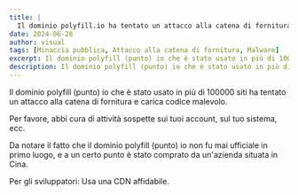 ```yaml
---
title: |
  Il dominio polyfill.io ha tentato un attacco alla catena di fornitura
date: 2024-06-28
author: visual
tags: [Minaccia pubblica, Attacco alla catena di fornitura, Malware]
excerpt: Il dominio polyfill (punto) io che è stato usato in più di 100000 siti ha tentato un attacco alla catena di fornitura.
description: Il dominio polyfill (punto) io che è stato usato in più di 100000 siti ha tentato un attacco alla catena di fornitura.
---
```



Il dominio polyfill (punto) io che è stato usato in più di 100000 siti ha tentato un attacco alla catena di fornitura e carica codice malevolo.

Per favore, abbi cura di attività sospette sui tuoi account, sul tuo sistema, ecc.

Da notare il fatto che il dominio polyfill (punto) io non fu mai ufficiale in primo luogo, e a un certo punto è stato comprato da un'azienda situata in Cina.

Per gli sviluppatori: Usa una CDN affidabile.

<LinkPreview id="https://sansec.io/research/polyfill-supply-chain-attack" />
 
<LinkPreview id="https://github.com/polyfillpolyfill/polyfill-service/issues/2873" />
